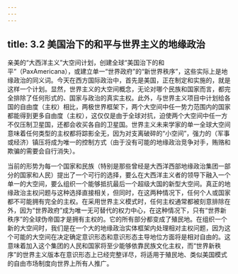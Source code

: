 ```yaml
---
---
---
```

title: 3.2 美国治下的和平与世界主义的地缘政治
---



亲美的“大西洋主义”大空间计划，创建全球“美国治下的和平”（PaxAmericana），或建立单一“世界政府”的“新世界秩序”，这些实际上是地缘政治的同义词。今天在西方国际政治中，首先是美国，正在制定和实施的，就是这样一个计划。显然，世界主义的大空间概念，无论对哪个民族和国家而言，都完全排除了任何形式的、国家与政治的真实主权。此外，与世界主义项目中计划给各国的自由度（主权）相比，两极世界框架下，两个大空间中任一势力范围内的国家都能得到更多自由度（主权），这仅仅是由于全球对抗，迫使两个大空间中任一方不仅压制卫星国，还都会收买各自的卫星国。世界主义未来学家的单一全球大空间意味着任何类型的主权都将踪影全无，因为对支离破碎的“小空间”，强力的（军事或经济）镇压将成为唯一的控制方式（由于没有可能的地缘政治竞争对手，贿赂和欺骗的需要会自行消失）。

当前的形势为每一个国家和民族（特别是那些曾经是大西洋西部地缘政治集团一部分的国家和人民）提出了一个可行的选择，要么在大西洋主义者的领导下融入一个单一的大空间，要么组织一个能够抵抗最后一个超级大国的新型大空间。真正的地缘政治主权问题与这种选择直接相关，但同时，在这两种情况下，任何个人或国家都不可能拥有完全的主权。在采用世界主义模式时，任何主权通常都被刻意排除在外，因为“世界政府”成为唯一无可替代的权力中心，在这种情况下，只有“世界新秩序”的全球伪帝国才是拥有主权的。它的所有部分都变成了殖民地。在组织一个新的大空间时，我们是在一个大的地缘政治实体框架内处理相对主权问题，因为这个可能的大空间在决定确定意识形态和意识形态主导地位方面将是相对自由的。这意味着加入这个集团的人民和国家将至少能够依靠民族文化主权，而“世界新秩序”的世界主义版本在意识形态上已经完整详尽，将适用于殖民地、类似美国模式的自由市场制度向世界上所有人推广。